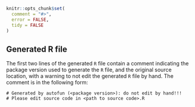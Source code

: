 <!--
%\VignetteEngine{knitr::knitr}
%\VignetteIndexEntry{Automatic Generation of R Functions}
-->

```r
knitr::opts_chunk$set(
  comment = "#>",
  error = FALSE,
  tidy = FALSE
)
```

## Generated R file

The first two lines of the generated `R` file contain a comment indicating the
package version used to generate the `R` file, and the original source location,
with a warning to not edit the generated `R` file by hand. The comment is in the
following form:

```
# Generated by autofun (<package version>): do not edit by hand!!!
# Please edit source code in <path to source code>.R
```